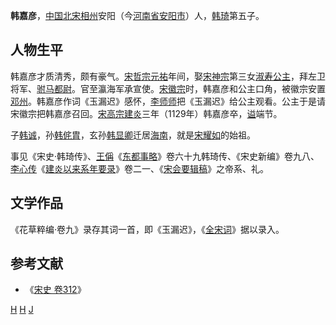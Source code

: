 '''韩嘉彦'''{{BD|？||1129年||}}，[[中国|中国]][[北宋|北宋]][[相州|相州]]安阳（今[[河南省|河南省]][[安阳市|安阳市]]）人，[[韩琦|韩琦]]第五子。

==人物生平==
韩嘉彦才质清秀，颇有豪气。[[宋哲宗|宋哲宗]][[元祐_(年号)|元祐]]年间，娶[[宋神宗|宋神宗]]第三女[[淑寿公主|淑寿公主]]，拜左卫将军、[[驸马都尉|驸马都尉]]。官至瀛海军承宣使。[[宋徽宗|宋徽宗]]时，韩嘉彦和公主口角，被徽宗安置[[邓州|邓州]]。韩嘉彦作词《玉漏迟》感怀，[[李师师|李师师]]把《玉漏迟》给公主观看。公主于是请宋徽宗把韩嘉彦召回。[[宋高宗|宋高宗]][[建炎|建炎]]三年（1129年）韩嘉彦卒，[[谥|谥]]端节。

子[[韩诚|韩诚]]，孙[[韩侂胄|韩侂胄]]，玄孙[[韩显卿|韩显卿]]迁居[[海南|海南]]，就是[[宋耀如|宋耀如]]的始祖。

事见《宋史·韩琦传》、[[王偁|王偁]]《[[东都事略|东都事略]]》卷六十九韩琦传、《宋史新编》卷九八、[[李心传|李心传]]《[[建炎以来系年要录|建炎以来系年要录]]》卷二一、《[[宋会要辑稿|宋会要辑稿]]》之帝系、礼。
==文学作品==
《花草粹编·卷九》录存其词一首，即《玉漏迟》，《[[全宋词|全宋词]]》据以录入。

{{cquote|《玉漏迟》：<br>
杏香消散尽，须知自昔，都门春早。燕子来时，绣陌乱铺芳草。惠圃妖桃过雨，弄笑脸、红筛碧沼。深院悄。绿杨巷陌，莺声争巧。<br>
早是赋得多情，更遇酒临花，镇辜欢笑。数曲阑干，故国谩劳凝眺。汉外微云尽处，乱峰镇、一竿修竹。间琅玕，东风泪零多少。}}

== 参考文献 ==
*《[[s:宋史/卷312#韩琦|宋史 卷312]]》
[[Category:宋朝驸马|H]]
[[Category:安阳人|H]]
[[Category:韩姓|J]]